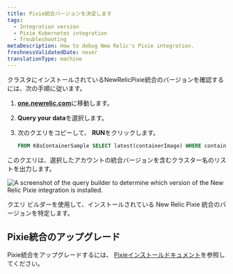 ```yaml
---
title: Pixie統合バージョンを決定します
tags:
  - Integration version
  - Pixie Kubernetes integration
  - Troubleshooting
metaDescription: How to debug New Relic's Pixie integration.
freshnessValidatedDate: never
translationType: machine
---
```



クラスタにインストールされているNewRelicPixie統合のバージョンを確認するには、次の手順に従います。

1. <DoNotTranslate>**[one.newrelic.com](https://one.newrelic.com/all-capabilities)**</DoNotTranslate>に移動します。

2. <DoNotTranslate>**Query your data**</DoNotTranslate>を選択します。

3. 次のクエリをコピーして、 <DoNotTranslate>**RUN**</DoNotTranslate>をクリックします。

   ```sql
   FROM K8sContainerSample SELECT latest(containerImage) WHERE containerName LIKE '%newrelic-pixie%' FACET clusterName
   ```

このクエリは、選択したアカウントの統合バージョンを含むクラスター名のリストを出力します。

<img
  title="Pixie integration in query builder"
  alt="A screenshot of the query builder to determine which version of the New Relic Pixie integration is installed."
  src={pixieIntegrationVersion}
/>

<figcaption>
  クエリ ビルダーを使用して、インストールされている New Relic Pixie 統合のバージョンを特定します。
</figcaption>

## Pixie統合のアップグレード

Pixie統合をアップグレードするには、 [Pixieインストールドキュメント](/docs/kubernetes-pixie/auto-telemetry-pixie/install-auto-telemetry-pixie/#upgrade)を参照してください。